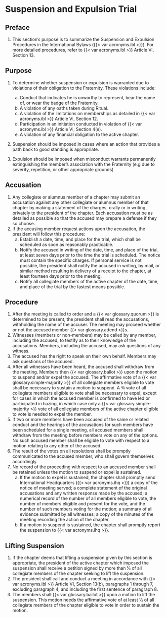 # Suspension and Expulsion Trial {#sec-art-SHNK1TW0}

## Preface {#sec-art-QXCB6D18}

1. This section's purpose is to summarize the Suspension and Expulsion Procedures in the International Bylaws ({{< var acronyms.ibl >}}). For more detailed procedures, refer to {{< var acronyms.ibl >}} Article VI, Section 13.

## Purpose {#sec-art-XWEFVE0N}

1. To determine whether suspension or expulsion is warranted due to violations of their obligation to the Fraternity. These violations include:
   a. Conduct that indicates he is unworthy to represent, bear the name of, or wear the badge of the Fraternity.
   a. A violation of any oaths taken during Ritual.
   a. A violation of the limitations on memberships as detailed in {{< var acronyms.ibl >}} Article VI, Section 12.
   a. Participation in an initiation conducted in violation of {{< var acronyms.ibl >}} Article VI, Section 4(e).
   a. A violation of any financial obligation to the active chapter.

1. Suspension should be imposed in cases where an action that provides a path back to good standing is appropriate.

1. Expulsion should be imposed when misconduct warrants permanently extinguishing the member's association with the Fraternity (e.g due to severity, repetition, or other appropriate grounds).

## Accusation {#sec-art-SHC8AJWR}

1. Any collegiate or alumnus member of a chapter may submit an accusation against any other collegiate or alumnus member of that chapter by making a statement of the charges, orally or in writing, privately to the president of the chapter. Each accusation must be as detailed as possible so that the accused may prepare a defense if they so choose.
1. If the accusing member request actions upon the accusation, the president will follow this procedure:
   a. Establish a date, time, and place for the trial, which shall be scheduled as soon as reasonably practicable.
   a. Notify the accused in writing of the date, time, and place of the trial, at least seven days prior to the time the trial is scheduled. The notice must contain the specific charges. If personal service is not possible, the president shall notify the accused in writing, by mail, or similar method resulting in delivery of a receipt to the chapter, at least fourteen days prior to the meeting.
   a. Notify all collegiate members of the active chapter of the date, time, and place of the trial by the fastest means possible.

## Procedure {#sec-art-AUY8JX2J}

1. After the meeting is called to order and a {{< var glossary.quorum >}} is determined to be present, the president shall read the accusations, withholding the name of the accuser. The meeting may proceed whether or not the accused member {{< var glossary.attend >}}s.
1. Witnesses (members or non-members) may be called by any member, including the accused, to testify as to their knowledge of the accusations. Members, including the accused, may ask questions of any witness.
1. The accused has the right to speak on their own behalf. Members may ask questions of the accused.
1. After all witnesses have been heard, the accused shall withdraw from the meeting. Members then {{< var glossary.ballot >}} upon the motion to suspend and/or expel the accused. The affirmative vote of a {{< var glossary.simple-majority >}} of all collegiate members eligible to vote shall be necessary to sustain a motion to suspend. A ¾ vote of all collegiate members eligible to vote shall be necessary to expel, except for cases in which the accused member is confirmed to have led or participated in hazing, in which case only a {{< var glossary.simple-majority >}} vote of all collegiate members of the active chapter eligible to vote is needed to expel the member.
1. If two or more members have been accused of the same or related conduct and the hearings of the accusations for such members have been scheduled for a single meeting, all accused members shall withdraw from the meeting before members vote on any of the options. No such accused member shall be eligible to vote with respect to a motion relating to any other of the accused.
1. The result of the votes on all resolutions shall be promptly communicated to the accused member, who shall govern themselves accordingly.
1. No record of the proceeding with respect to an accused member shall be retained unless the motion to suspend or expel is sustained.
   a. If the motion to expel is sustained, the chapter shall promptly send International Headquarters ({{< var acronyms.ihq >}}) a copy of the notice of meeting served; a complete statement of the original accusations and any written response made by the accused; a numerical record of the number of all members eligible to vote, the number of members eligible and present for the vote, and the number of such members voting for the motion; a summary of all evidence submitted by all witnesses; a copy of the minutes of the meeting recording the action of the chapter.
   a. If a motion to suspend is sustained, the chapter shall promptly report the suspension to {{< var acronyms.ihq >}}.

## Lifting Suspension {#sec-art-OYLVVCWV}

1. If the chapter deems that lifting a suspension given by this section is appropriate, the president of the active chapter which imposed the suspension shall receive a petition signed by more than ⅓ of all collegiate members of the chapter seeking to lift the suspension.
1. The president shall call and conduct a meeting in accordance with {{< var acronyms.ibl >}} Article VI, Section 13(b), paragraphs 1 through 7, excluding paragraph 4, and including the first sentence of paragraph 8.
1. The members shall {{< var glossary.ballot >}} upon a motion to lift the suspension. This motion needs the affirmative vote of at least ½ of all collegiate members of the chapter eligible to vote in order to sustain the motion.
